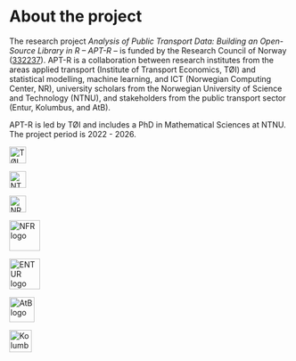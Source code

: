 # About the project

The research project *Analysis of Public Transport Data: Building an Open-Source Library in R -- APT-R --* is funded by the Research Council of Norway ([332237](https://prosjektbanken.forskningsradet.no/en/project/FORISS/332237?Kilde=FORISS)). APT-R is a collaboration between research institutes from the areas applied transport (Institute of Transport Economics, TØI) and statistical modelling, machine learning, and ICT (Norwegian Computing Center, NR), university scholars from the Norwegian University of Science and Technology (NTNU), and stakeholders from the public transport sector (Entur, Kolumbus, and AtB).

APT-R is led by TØI and includes a PhD in Mathematical Sciences at NTNU. The project period is 2022 - 2026.

::: {layout-ncol="3"}

<img src="images/icons/toi.png" height="30" alt="TØI logo">

<img src="images/icons/ntnu.svg" height="30" alt="NTNU logo">

<img src="images/icons/nr.png" height="30" alt="NR logo">

:::

::: {layout-ncol="4"}

<img src="images/icons/nfr.svg" height="55" alt="NFR logo">

<img src="images/icons/entur.svg" height="55" alt="ENTUR logo">

<img src="images/icons/atb.png" height="45" alt="AtB logo">

<img src="images/icons/kolumbus.png" height="40" alt="Kolumbus logo">

:::
